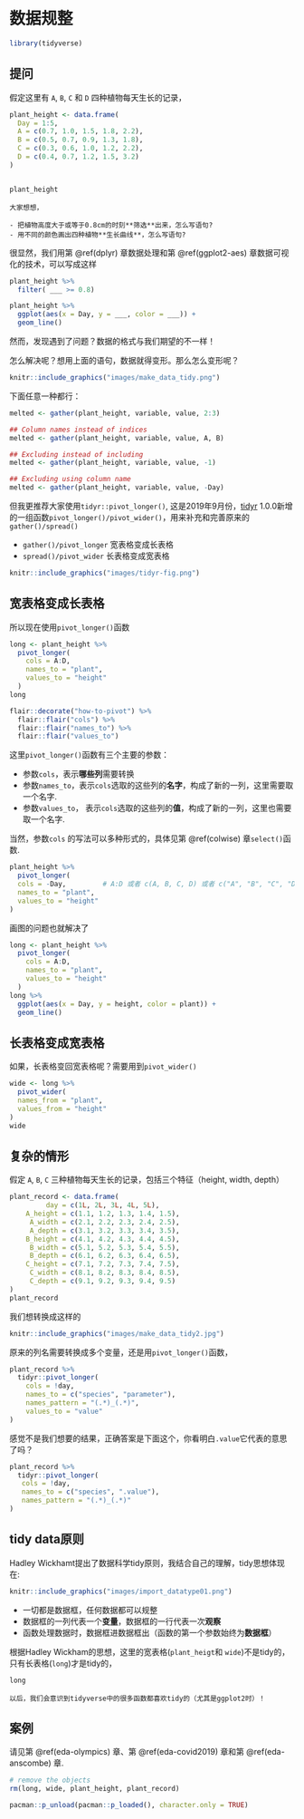 # 数据规整 {#tidyr}



```r
library(tidyverse)
```


## 提问

假定这里有 `A`, `B`, `C` 和 `D` 四种植物每天生长的记录，

```r
plant_height <- data.frame(
  Day = 1:5,
  A = c(0.7, 1.0, 1.5, 1.8, 2.2),
  B = c(0.5, 0.7, 0.9, 1.3, 1.8),
  C = c(0.3, 0.6, 1.0, 1.2, 2.2),
  D = c(0.4, 0.7, 1.2, 1.5, 3.2)
)


plant_height
```


```block
大家想想，

- 把植物高度大于或等于0.8cm的时刻**筛选**出来，怎么写语句?
- 用不同的颜色画出四种植物**生长曲线**，怎么写语句?
```

很显然，我们用第 \@ref(dplyr) 章数据处理和第 \@ref(ggplot2-aes) 章数据可视化的技术，可以写成这样
```r
plant_height %>% 
  filter( ___ >= 0.8)
```


```r
plant_height %>% 
  ggplot(aes(x = Day, y = ___, color = ___)) +
  geom_line()
```

然而，发现遇到了问题？数据的格式与我们期望的不一样！


怎么解决呢？想用上面的语句，数据就得变形。那么怎么变形呢？ 

```r
knitr::include_graphics("images/make_data_tidy.png")
```

下面任意一种都行：
```r
melted <- gather(plant_height, variable, value, 2:3)

## Column names instead of indices
melted <- gather(plant_height, variable, value, A, B)

## Excluding instead of including
melted <- gather(plant_height, variable, value, -1)

## Excluding using column name
melted <- gather(plant_height, variable, value, -Day)
```


但我更推荐大家使用`tidyr::pivot_longer()`, 这是2019年9月份，[tidyr](<https://tidyr.tidyverse.org/>) 1.0.0新增的一组函数`pivot_longer()/pivot_wider()`，用来补充和完善原来的`gather()/spread()` 



* `gather()/pivot_longer ` 宽表格变成长表格
* `spread()/pivot_wider`   长表格变成宽表格




```r
knitr::include_graphics("images/tidyr-fig.png")
```


## 宽表格变成长表格

所以现在使用`pivot_longer()`函数

```r
long <- plant_height %>%
  pivot_longer(
    cols = A:D,
    names_to = "plant",
    values_to = "height"
  )
long
```


```r
flair::decorate("how-to-pivot") %>% 
  flair::flair("cols") %>% 
  flair::flair("names_to") %>% 
  flair::flair("values_to") 
```



这里`pivot_longer()`函数有三个主要的参数：

- 参数`cols`，表示**哪些列**需要转换
- 参数`names_to`，表示`cols`选取的这些列的**名字**，构成了新的一列，这里需要取一个名字.
- 参数`values_to`， 表示`cols`选取的这些列的**值**，构成了新的一列，这里也需要取一个名字.



当然，参数`cols` 的写法可以多种形式的，具体见第 \@ref(colwise) 章`select()`函数.
```r
plant_height %>% 
  pivot_longer(
  cols = -Day,         # A:D 或者 c(A, B, C, D) 或者 c("A", "B", "C", "D")
  names_to = "plant",
  values_to = "height"
)

```



画图的问题也就解决了

```r
long <- plant_height %>%
  pivot_longer(
    cols = A:D,
    names_to = "plant",
    values_to = "height"
  )
long %>% 
  ggplot(aes(x = Day, y = height, color = plant)) +
  geom_line()
```



## 长表格变成宽表格

如果，长表格变回宽表格呢？需要用到`pivot_wider()`

```r
wide <- long %>% 
  pivot_wider(
  names_from = "plant",
  values_from = "height"
)
wide
```


## 复杂的情形

假定 `A`, `B`, `C` 三种植物每天生长的记录，包括三个特征（height, width, depth）

```r
plant_record <- data.frame(
         day = c(1L, 2L, 3L, 4L, 5L),
    A_height = c(1.1, 1.2, 1.3, 1.4, 1.5),
     A_width = c(2.1, 2.2, 2.3, 2.4, 2.5),
     A_depth = c(3.1, 3.2, 3.3, 3.4, 3.5),
    B_height = c(4.1, 4.2, 4.3, 4.4, 4.5),
     B_width = c(5.1, 5.2, 5.3, 5.4, 5.5),
     B_depth = c(6.1, 6.2, 6.3, 6.4, 6.5),
    C_height = c(7.1, 7.2, 7.3, 7.4, 7.5),
     C_width = c(8.1, 8.2, 8.3, 8.4, 8.5),
     C_depth = c(9.1, 9.2, 9.3, 9.4, 9.5)
)
plant_record
```

我们想转换成这样的
```r
knitr::include_graphics("images/make_data_tidy2.jpg")
```


原来的列名需要转换成多个变量，还是用`pivot_longer()`函数，
```r
plant_record %>% 
  tidyr::pivot_longer(
    cols = !day,
    names_to = c("species", "parameter"),
    names_pattern = "(.*)_(.*)",
    values_to = "value"
)
```

感觉不是我们想要的结果，正确答案是下面这个，你看明白`.value`它代表的意思了吗？

```r
plant_record %>% 
  tidyr::pivot_longer(
   cols = !day,
   names_to = c("species", ".value"),
   names_pattern = "(.*)_(.*)"
)
```


##  tidy data原则

Hadley Wickhamt提出了数据科学tidy原则，我结合自己的理解，tidy思想体现在:

```r
knitr::include_graphics("images/import_datatype01.png")
```

- 一切都是数据框，任何数据都可以规整
- 数据框的一列代表一个**变量**，数据框的一行代表一次**观察**
- 函数处理数据时，数据框进数据框出（函数的第一个参数始终为**数据框**）


根据Hadley Wickham的思想，这里的宽表格(`plant_heigt`和 `wide`)不是tidy的，只有长表格(`long`)才是tidy的，

```r
long
```



```block
以后，我们会意识到tidyverse中的很多函数都喜欢tidy的（尤其是ggplot2时）！
```





## 案例

请见第 \@ref(eda-olympics) 章、第 \@ref(eda-covid2019) 章和第 \@ref(eda-anscombe) 章.




```r
# remove the objects
rm(long, wide, plant_height, plant_record)
```

```r
pacman::p_unload(pacman::p_loaded(), character.only = TRUE)
```
